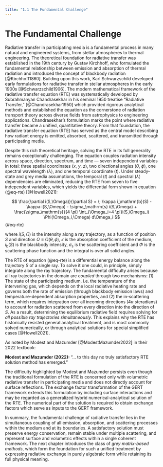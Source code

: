 ```yaml
---
title: "1.1 The Fundamental Challenge"
---
```


# The Fundamental Challenge

Radiative transfer in participating media is a fundamental process in many natural and engineered systems, from stellar atmospheres to thermal engineering.
The theoretical foundation for radiative transfer was established in the 19th century by Gustav Kirchhoff, who formulated the fundamental relationship between emission and absorption of thermal radiation and introduced the concept of blackbody radiation [@Kirchhoff1860].
Building upon this work, Karl Schwarzschild developed early formulations for radiative transfer in stellar atmospheres in the early 1900s [@Schwarzschild1906].
The modern mathematical framework of the radiative transfer equation (RTE) was systematically developed by Subrahmanyan Chandrasekhar in his seminal 1950 treatise "Radiative Transfer," [@Chandrasekhar1950] which provided rigorous analytical methods and established the equation as the cornerstone of radiation transport theory across diverse fields from astrophysics to engineering applications. Chandrasekhar’s formulation marks the point where radiative transfer became a unified, quantitative theory. From that foundation, the radiative transfer equation (RTE) has served as the central model describing how radiant energy is emitted, absorbed, scattered, and transmitted through participating media.

Despite this rich theoretical heritage, solving the RTE in its full generality remains exceptionally challenging.
The equation couples radiation intensity across space, direction, spectrum, and time — seven independent variables in total: three spatial coordinates ($x$, $y$, $z$), two directional angles ($\theta$, $\phi$), one spectral wavelength ($\lambda$), and one temporal coordinate ($t$).
Under steady-state and grey media assumptions, the temporal ($t$) and spectral ($\lambda$) dependencies are eliminated, reducing the RTE from seven to five independent variables, which yields the differential form shown in equation (@eq-rte) [@Howell2021]:

$$ \frac{\partial i(S,\Omega)}{\partial S} = \; \kappa i_\mathrm{b}(S) - \kappa i(S,\Omega) - \sigma_\mathrm{s} i(S,\Omega) + \frac{\sigma_\mathrm{s}}{4 \pi} \int_{\Omega_i=4 \pi}i(S,\Omega_i) \Phi(\Omega_i,\Omega) d\Omega_i $$ {#eq-rte}

where $i(S,\Omega)$ is the intensity along a ray trajectory, as a function of position $S$ and direction $\Omega\equiv\Omega(\theta,\phi)$, $\kappa$ is the absorption coefficient of the medium, $i_\mathrm{b}(S)$ is the blackbody intensity, $\sigma_\mathrm{s}$ is the scattering coefficient and $\Phi$ is the scattering phase function and the integral is over all solid angles.

The RTE of equation (@eq-rte) is a differential energy balance along the trajectory $S$ of a single ray.
To solve it one could, in principle, simply integrate along the ray trajectory.
The fundamental difficulty arises because all ray trajectories in the domain are *coupled* through two mechanisms:
(1) The state of the participating medium, i.e. the temperature of the intervening gas, which depends on the local radiative heating rate and governs both the rate of emission (through blackbody emission laws) and temperature-dependent absorption properties, and
(2) the in-scattering term, which requires integration over all incoming directions (4$\pi$ steradians) to account for radiation scattered from every direction into the direction of $S$.
As a result, determining the equilibrium radiative field requires solving for *all possible ray trajectories simultaneously*.
This explains why the RTE has historically resisted general analytical treatment, and is most commonly solved numerically, or through analytical solutions for special simplified cases [@Howell2021].

As noted by Modest and Mazumder [@ModestMazumder2022] in their 2022 textbook:
<div class="quote-box">
<strong>Modest and Mazumder (2022):</strong> "... to this day no truly satisfactory RTE solution method has emerged."
</div>

The difficulty highlighted by Modest and Mazumder persists even though the traditional formulation of the RTE is concerned only with volumetric radiative transfer in participating media and does not directly account for surface reflections.
The exchange factor transformation of the GERT framework extends this formulation by including surface interactions and may be regarded as a generalized hybrid numerical-analytical solution of the RTE.
The numerical part of the solution is required to obtain exchange factors which serve as inputs to the GERT framework.

In summary, the fundamental challenge of radiative transfer lies in the simultaneous coupling of all emission, absorption, and scattering processes within the medium and at its boundaries.
A satisfactory solution must preserve energy conservation, remain stable under multiple scattering, and represent surface and volumetric effects within a single coherent framework.
The next chapter introduces the class of *grey matrix-based methods*, which form the foundation for such a unified treatment by expressing radiative exchange in purely algebraic form while retaining its full physical meaning.

